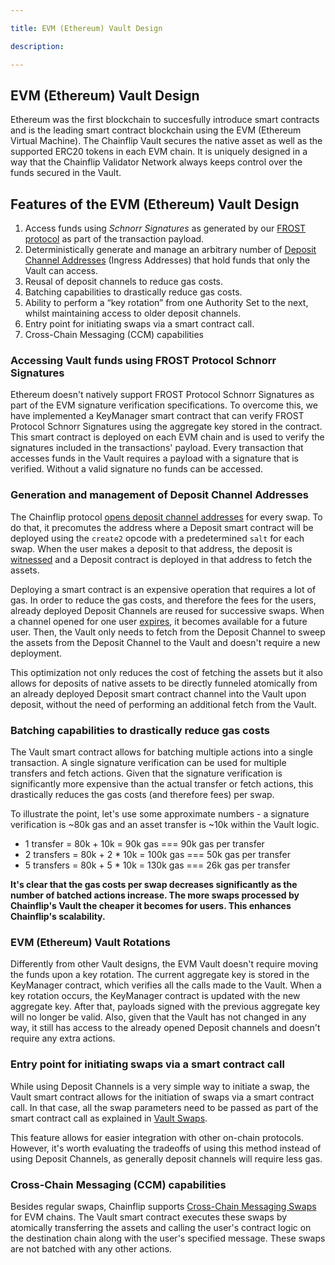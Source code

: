 ```yaml
---

title: EVM (Ethereum) Vault Design

description: 

---
```



## EVM (Ethereum) Vault Design

Ethereum was the first blockchain to succesfully introduce smart contracts and is the leading smart contract blockchain using the EVM (Ethereum Virtual Machine). The Chainflip Vault secures the native asset as well as the supported ERC20 tokens in each EVM chain. It is uniquely designed in a way that the Chainflip Validator Network always keeps control over the funds secured in the Vault.

## Features of the EVM (Ethereum) Vault Design

1. Access funds using _Schnorr Signatures_ as generated by our [FROST protocol](/protocol/frost-signature-scheme) as part of the transaction payload.
2. Deterministically generate and manage an arbitrary number of [Deposit Channel Addresses](/brokers/broker-deposit-channels-swaps#deposit-channels) (Ingress Addresses) that hold funds that only the Vault can access.
3. Reusal of deposit channels to reduce gas costs.
4. Batching capabilities to drastically reduce gas costs.
5. Ability to perform a “key rotation” from one Authority Set to the next, whilst maintaining access to older deposit channels.
6. Entry point for initiating swaps via a smart contract call.
7. Cross-Chain Messaging (CCM) capabilities

### Accessing Vault funds using FROST Protocol Schnorr Signatures

Ethereum doesn't natively support FROST Protocol Schnorr Signatures as part of the EVM signature verification specifications. To overcome this, we have implemented a KeyManager smart contract that can verify FROST Protocol Schnorr Signatures using the aggregate key stored in the contract. This smart contract is deployed on each EVM chain and is used to verify the signatures included in the transactions' payload. Every transaction that accesses funds in the Vault requires a payload with a signature that is verified. Without a valid signature no funds can be accessed.

### Generation and management of Deposit Channel Addresses

The Chainflip protocol [opens deposit channel addresses](/brokers/broker-deposit-channels-swaps#opening-deposit-channels) for every swap. To do that, it precomutes the address where a Deposit smart contract will be deployed using the `create2` opcode with a predetermined `salt` for each swap. When the user makes a deposit to that address, the deposit is [witnessed](/protocol/ingress-witnessing-deposits) and a Deposit contract is deployed in that address to fetch the assets.

Deploying a smart contract is an expensive operation that requires a lot of gas. In order to reduce the gas costs, and therefore the fees for the users, already deployed Deposit Channels are reused for successive swaps. When a channel opened for one user [expires](/brokers/broker-deposit-channels-swap#closure-of-deposit-channels), it becomes available for a future user. Then, the Vault only needs to fetch from the Deposit Channel to sweep the assets from the Deposit Channel to the Vault and doesn't require a new deployment.

This optimization not only reduces the cost of fetching the assets but it also allows for deposits of native assets to be directly funneled atomically from an already deployed Deposit smart contract channel into the Vault upon deposit, without the need of performing an additional fetch from the Vault.

### Batching capabilities to drastically reduce gas costs

The Vault smart contract allows for batching multiple actions into a single transaction. A single signature verification can be used for multiple transfers and fetch actions. Given that the signature verification is significantly more expensive than the actual transfer or fetch actions, this drastically reduces the gas costs (and therefore fees) per swap.

To illustrate the point, let's use some approximate numbers - a signature verification is ~80k gas and an asset transfer is ~10k within the Vault logic.

- 1 transfer = 80k + 10k = 90k gas === 90k gas per transfer
- 2 transfers = 80k + 2 * 10k = 100k gas === 50k gas per transfer
- 5 transfers = 80k + 5 * 10k = 130k gas === 26k gas per transfer

**It's clear that the gas costs per swap decreases significantly as the number of batched actions increase. The more swaps processed by Chainflip's Vault the cheaper it becomes for users. This enhances Chainflip's scalability.**

### EVM (Ethereum) Vault Rotations

Differently from other Vault designs, the EVM Vault doesn't require moving the funds upon a key rotation. The current aggregate key is stored in the KeyManager contract, which verifies all the calls made to the Vault. When a key rotation occurs, the KeyManager contract is updated with the new aggregate key. After that, payloads signed with the previous aggregate key will no longer be valid. Also, given that the Vault has not changed in any way, it still has access to the already opened Deposit channels and doesn't require any extra actions.

### Entry point for initiating swaps via a smart contract call

While using Deposit Channels is a very simple way to initiate a swap, the Vault smart contract allows for the initiation of swaps via a smart contract call. In that case, all the swap parameters need to be passed as part of the smart contract call as explained in [Vault Swaps](/brokers/broker-vault-swaps).

This feature allows for easier integration with other on-chain protocols. However, it's worth evaluating the tradeoffs of using this method instead of using Deposit Channels, as generally deposit channels will require less gas.

### Cross-Chain Messaging (CCM) capabilities

Besides regular swaps, Chainflip supports [Cross-Chain Messaging Swaps](/protocol/cross-chain-messaging/overview) for EVM chains. The Vault smart contract executes these swaps by atomically transferring the assets and calling the user's contract logic on the destination chain along with the user's specified message. These swaps are not batched with any other actions.
